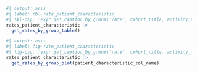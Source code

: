 ```r
#| output: asis
#| label: tbl-rate_patient_characteristic
#| tbl-cap: !expr get_caption_by_group("rate", cohort_title, activity_type, group_title)
rates_patient_characteristic |>
  get_rates_by_group_table() 
```

```r
#| output: asis
#| label: fig-rate_patient_characteristic
#| fig-cap: !expr get_caption_by_group("rate", cohort_title, activity_type, group_title)
rates_patient_characteristic |>
  get_rates_by_group_plot(patient_characteristic_col_name)
```